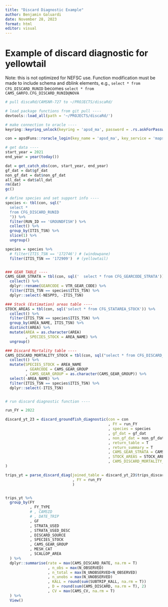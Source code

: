 ```yaml
---
title: "Discard Diagnostic Example"
author: Benjamin Galuardi
date: November 28, 2023
format: html
editor: visual
---
```



# Example of discard diagnostic for yellowtail

Note: this is not optimized for NEFSC use. Function modification must be made to include schema and dblink elements, e.g., `select * from CFG_DISCARD_RUNID` becomes `select * from CAMS_GARFO.CFG_DISCARD_RUNID@NOVA`

```r
# pull discaRd/CAMSNR-727 to ~/PROJECTS/discaRd/

# load package functions from git pull ---- 
devtools::load_all(path = '~/PROJECTS/discaRd/')

# make connection to oracle ----
keyring::keyring_unlock(keyring = 'apsd_ma', password = .rs.askForPassword(prompt = T))

con = apsdFuns::roracle_login(key_name = 'apsd_ma', key_service = 'maps')

# get data ---- 
start_year = 2021
end_year = year(today())

dat = get_catch_obs(con, start_year, end_year)
gf_dat = dat$gf_dat
non_gf_dat = dat$non_gf_dat
all_dat = dat$all_dat
rm(dat)
gc()

# define species and set support info ----
species <- tbl(con, sql("
  select *
  from CFG_DISCARD_RUNID
  ")) %>%
  filter(RUN_ID == 'GROUNDFISH') %>%
  collect() %>%
  group_by(ITIS_TSN) %>%
  slice(1) %>%
  ungroup()

species = species %>%
  # filter(ITIS_TSN == '172746') # (windowpane)
  filter(ITIS_TSN == '172909')  # (yellowtail)


### GEAR TABLE ----
CAMS_GEAR_STRATA = tbl(con, sql('  select * from CFG_GEARCODE_STRATA')) %>%
  collect() %>%
  dplyr::rename(GEARCODE = VTR_GEAR_CODE) %>%
  filter(ITIS_TSN == species$ITIS_TSN) %>%
  dplyr::select(-NESPP3, -ITIS_TSN)

### Stock (Estimation) areas table ----
STOCK_AREAS = tbl(con, sql('select * from CFG_STATAREA_STOCK')) %>%
  collect() %>%
  filter(ITIS_TSN == species$ITIS_TSN) %>%
  group_by(AREA_NAME, ITIS_TSN) %>%
  distinct(AREA) %>%
  mutate(AREA = as.character(AREA)
         , SPECIES_STOCK = AREA_NAME) %>%
  ungroup()

### Discard Mortality table ----
CAMS_DISCARD_MORTALITY_STOCK = tbl(con, sql("select * from CFG_DISCARD_MORTALITY_STOCK"))  %>%
  collect() %>%
  mutate(SPECIES_STOCK = AREA_NAME
         , GEARCODE = CAMS_GEAR_GROUP
         , CAMS_GEAR_GROUP = as.character(CAMS_GEAR_GROUP)) %>%
  select(-AREA_NAME) %>%
  filter(ITIS_TSN == species$ITIS_TSN) %>%
  dplyr::select(-ITIS_TSN)


# run discard diagnostic function ----

run_FY = 2022

discard_yt_23 = discard_groundfish_diagnostic(con = con
                                              , FY = run_FY
                                              , species = species
                                              , gf_dat = gf_dat
                                              , non_gf_dat = non_gf_dat
                                              , return_table = T
                                              , return_summary = T
                                              , CAMS_GEAR_STRATA = CAMS_GEAR_STRATA
                                              , STOCK_AREAS = STOCK_AREAS
                                              , CAMS_DISCARD_MORTALITY_STOCK = CAMS_DISCARD_MORTALITY_STOCK
)

trips_yt = parse_discard_diag(joined_table = discard_yt_23$trips_discard
                              , FY = run_FY
                              )


trips_yt %>%
  group_by(FY
           , FY_TYPE
           # , CAMSID
           # , DATE_TRIP
           , GF
           , STRATA_USED
           , STRATA_USED_DESC
           , DISCARD_SOURCE
           , SPECIES_STOCK
           , CAMS_GEAR_GROUP
           , MESH_CAT
           , SCALLOP_AREA
  ) %>%
  dplyr::summarise(rate = max(CAMS_DISCARD_RATE, na.rm = T)
                   , n_obs = max(N_OBSERVED)
                   , n_total = max(N_UNOBSERVED+N_OBSERVED)
                   , n_unobs = max(N_UNOBSERVED)
                   , KALL = round(sum(SUBTRIP_KALL, na.rm = T))
                   , D = round(sum(CAMS_DISCARD, na.rm = T), 2)
                   , CV = max(CAMS_CV, na.rm = T)
  ) %>%
  View()
```
